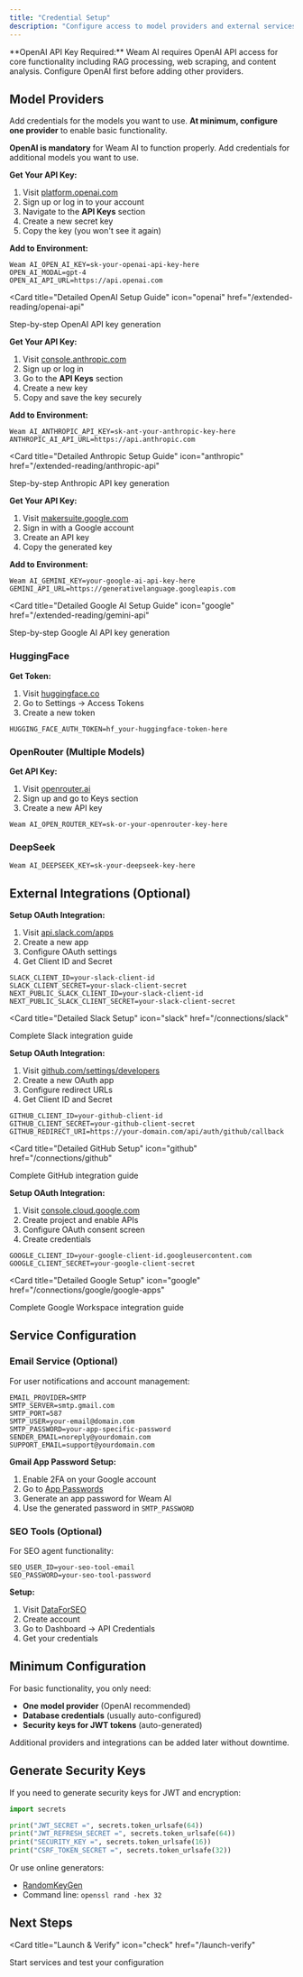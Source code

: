 ```yaml
---
title: "Credential Setup"
description: "Configure access to model providers and external services by adding API credentials to your environment."
---
```


<Warning>
**OpenAI API Key Required:** Weam AI requires OpenAI API access for core functionality including RAG processing, web scraping, and content analysis. Configure OpenAI first before adding other providers.
</Warning>

## Model Providers

Add credentials for the models you want to use. **At minimum, configure one provider** to enable basic functionality.

**OpenAI is mandatory** for Weam AI to function properly. Add credentials for additional models you want to use.


<Tabs>
<Tab title="OpenAI (Required)">

**Get Your API Key:**
1. Visit [platform.openai.com](https://platform.openai.com)
2. Sign up or log in to your account
3. Navigate to the **API Keys** section
4. Create a new secret key
5. Copy the key (you won't see it again)

**Add to Environment:**
```env
Weam AI_OPEN_AI_KEY=sk-your-openai-api-key-here
OPEN_AI_MODAL=gpt-4
OPEN_AI_API_URL=https://api.openai.com
```

<Card
  title="Detailed OpenAI Setup Guide"
  icon="openai"
  href="/extended-reading/openai-api"
>
  Step-by-step OpenAI API key generation
</Card>

</Tab>
<Tab title="Anthropic (Claude)">

**Get Your API Key:**
1. Visit [console.anthropic.com](https://console.anthropic.com)
2. Sign up or log in
3. Go to the **API Keys** section
4. Create a new key
5. Copy and save the key securely

**Add to Environment:**
```env
Weam AI_ANTHROPIC_API_KEY=sk-ant-your-anthropic-key-here
ANTHROPIC_AI_API_URL=https://api.anthropic.com
```

<Card
  title="Detailed Anthropic Setup Guide"
  icon="anthropic"
  href="/extended-reading/anthropic-api"
>
  Step-by-step Anthropic API key generation
</Card>

</Tab>
<Tab title="Google AI (Gemini)">

**Get Your API Key:**
1. Visit [makersuite.google.com](https://makersuite.google.com)
2. Sign in with a Google account
3. Create an API key
4. Copy the generated key

**Add to Environment:**
```env
Weam AI_GEMINI_KEY=your-google-ai-api-key-here
GEMINI_API_URL=https://generativelanguage.googleapis.com
```

<Card
  title="Detailed Google AI Setup Guide"
  icon="google"
  href="/extended-reading/gemini-api"
>
  Step-by-step Google AI API key generation
</Card>

</Tab>
<Tab title="Additional Providers">

### HuggingFace

**Get Token:**
1. Visit [huggingface.co](https://huggingface.co)
2. Go to Settings → Access Tokens
3. Create a new token

```env
HUGGING_FACE_AUTH_TOKEN=hf_your-huggingface-token-here
```

### OpenRouter (Multiple Models)

**Get API Key:**
1. Visit [openrouter.ai](https://openrouter.ai)
2. Sign up and go to Keys section
3. Create a new API key

```env
Weam AI_OPEN_ROUTER_KEY=sk-or-your-openrouter-key-here
```

### DeepSeek

```env
Weam AI_DEEPSEEK_KEY=sk-your-deepseek-key-here
```

<CardGroup cols={2}>
<Card
  title="HuggingFace Guide"
  icon="huggingface"
  href="/extended-reading/hugging-face-api"
>
</Card>
<Card
  title="OpenRouter Guide"
  icon="openrouter"
  href="/extended-reading/openrouter-api"
>
</Card>
</CardGroup>

</Tab>
</Tabs>

## External Integrations (Optional)

<Tabs>
<Tab title="Slack">

**Setup OAuth Integration:**

1. Visit [api.slack.com/apps](https://api.slack.com/apps)
2. Create a new app
3. Configure OAuth settings
4. Get Client ID and Secret

```env
SLACK_CLIENT_ID=your-slack-client-id
SLACK_CLIENT_SECRET=your-slack-client-secret
NEXT_PUBLIC_SLACK_CLIENT_ID=your-slack-client-id
NEXT_PUBLIC_SLACK_CLIENT_SECRET=your-slack-client-secret
```

<Card
  title="Detailed Slack Setup"
  icon="slack"
  href="/connections/slack"
>
  Complete Slack integration guide
</Card>

</Tab>
<Tab title="GitHub">

**Setup OAuth Integration:**

1. Visit [github.com/settings/developers](https://github.com/settings/developers)
2. Create a new OAuth app
3. Configure redirect URLs
4. Get Client ID and Secret

```env
GITHUB_CLIENT_ID=your-github-client-id
GITHUB_CLIENT_SECRET=your-github-client-secret
GITHUB_REDIRECT_URI=https://your-domain.com/api/auth/github/callback
```

<Card
  title="Detailed GitHub Setup"
  icon="github"
  href="/connections/github"
>
  Complete GitHub integration guide
</Card>

</Tab>
<Tab title="Google Workspace">

**Setup OAuth Integration:**

1. Visit [console.cloud.google.com](https://console.cloud.google.com)
2. Create project and enable APIs
3. Configure OAuth consent screen
4. Create credentials

```env
GOOGLE_CLIENT_ID=your-google-client-id.googleusercontent.com
GOOGLE_CLIENT_SECRET=your-google-client-secret
```

<Card
  title="Detailed Google Setup"
  icon="google"
  href="/connections/google/google-apps"
>
  Complete Google Workspace integration guide
</Card>

</Tab>
</Tabs>

## Service Configuration

### Email Service (Optional)

<Accordion title="Configure SMTP for Notifications">

For user notifications and account management:

```env
EMAIL_PROVIDER=SMTP
SMTP_SERVER=smtp.gmail.com
SMTP_PORT=587
SMTP_USER=your-email@domain.com
SMTP_PASSWORD=your-app-specific-password
SENDER_EMAIL=noreply@yourdomain.com
SUPPORT_EMAIL=support@yourdomain.com
```

**Gmail App Password Setup:**
1. Enable 2FA on your Google account
2. Go to [App Passwords](https://support.google.com/accounts/answer/185833)
3. Generate an app password for Weam AI
4. Use the generated password in `SMTP_PASSWORD`

</Accordion>

### SEO Tools (Optional)

<Accordion title="DataForSEO Integration">

For SEO agent functionality:

```env
SEO_USER_ID=your-seo-tool-email
SEO_PASSWORD=your-seo-tool-password
```

**Setup:**
1. Visit [DataForSEO](https://dataforseo.com/)
2. Create account
3. Go to Dashboard → API Credentials
4. Get your credentials

</Accordion>

## Minimum Configuration

For basic functionality, you only need:
- **One model provider** (OpenAI recommended)
- **Database credentials** (usually auto-configured)
- **Security keys for JWT tokens** (auto-generated)

Additional providers and integrations can be added later without downtime.

## Generate Security Keys

<Accordion title="Generate Required Security Keys">

If you need to generate security keys for JWT and encryption:

```python
import secrets

print("JWT_SECRET =", secrets.token_urlsafe(64))
print("JWT_REFRESH_SECRET =", secrets.token_urlsafe(64))
print("SECURITY_KEY =", secrets.token_urlsafe(16))
print("CSRF_TOKEN_SECRET =", secrets.token_urlsafe(32))
```

Or use online generators:
- [RandomKeyGen](https://randomkeygen.com)
- Command line: `openssl rand -hex 32`

</Accordion>

## Next Steps

<CardGroup cols={2}>

<Card
  title="Launch & Verify"
  icon="check"
  href="/launch-verify"
>
  Start services and test your configuration
</Card>

</CardGroup>